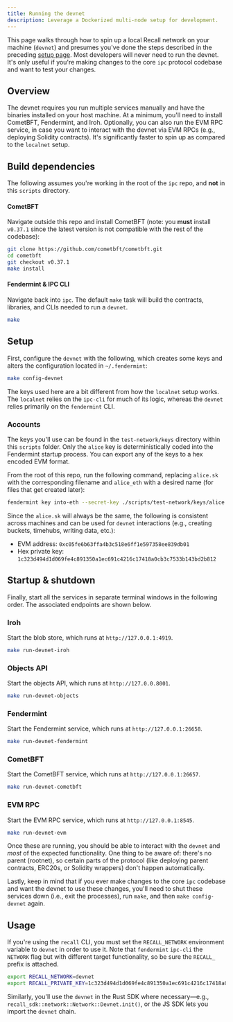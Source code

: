 ```yaml
---
title: Running the devnet
description: Leverage a Dockerized multi-node setup for development.
---
```


This page walks through how to spin up a local Recall network on your machine (`devnet`) and
presumes you've done the steps described in the preceding [setup page](/protocol/local). Most
developers will never need to run the devnet. It's only useful if you're making changes to the core
`ipc` protocol codebase and want to test your changes.

## Overview

The devnet requires you run multiple services manually and have the binaries installed on your host
machine. At a minimum, you'll need to install CometBFT, Fendermint, and Iroh. Optionally, you can
also run the EVM RPC service, in case you want to interact with the devnet via EVM RPCs (e.g.,
deploying Solidity contracts). It's significantly faster to spin up as compared to the `localnet`
setup.

## Build dependencies

The following assumes you're working in the root of the `ipc` repo, and **not** in this `scripts`
directory.

#### CometBFT

Navigate outside this repo and install CometBFT (note: you **must** install `v0.37.1` since the
latest version is not compatible with the rest of the codebase):

```bash
git clone https://github.com/cometbft/cometbft.git
cd cometbft
git checkout v0.37.1
make install
```

#### Fendermint & IPC CLI

Navigate back into `ipc`. The default `make` task will build the contracts, libraries, and CLIs
needed to run a `devnet`.

```bash
make
```

## Setup

First, configure the `devnet` with the following, which creates some keys and alters the
configuration located in `~/.fendermint`:

```bash
make config-devnet
```

The keys used here are a bit different from how the `localnet` setup works. The `localnet` relies on
the `ipc-cli` for much of its logic, whereas the `devnet` relies primarily on the `fendermint` CLI.

### Accounts

The keys you'll use can be found in the `test-network/keys` directory within this `scripts` folder.
Only the `alice` key is deterministically coded into the Fendermint startup process. You can export
any of the keys to a hex encoded EVM format.

From the root of this repo, run the following command, replacing `alice.sk` with the corresponding
filename and `alice_eth` with a desired name (for files that get created later):

```bash
fendermint key into-eth --secret-key ./scripts/test-network/keys/alice.sk --name alice_eth
```

Since the `alice.sk` will always be the same, the following is consistent across machines and can be
used for `devnet` interactions (e.g., creating buckets, timehubs, writing data, etc.):

- EVM address: `0xc05fe6b63ffa4b3c518e6ff1e597358ee839db01`
- Hex private key: `1c323d494d1d069fe4c891350a1ec691c4216c17418a0cb3c7533b143bd2b812`

## Startup & shutdown

Finally, start all the services in separate terminal windows in the following order. The associated
endpoints are shown below.

<Steps>

<Step>

### Iroh

Start the blob store, which runs at `http://127.0.0.1:4919`.

```bash
make run-devnet-iroh
```

</Step>

<Step>

### Objects API

Start the objects API, which runs at `http://127.0.0.8001`.

```bash
make run-devnet-objects
```

</Step>

<Step>

### Fendermint

Start the Fendermint service, which runs at `http://127.0.0.1:26658`.

```bash
make run-devnet-fendermint
```

</Step>

<Step>

### CometBFT

Start the CometBFT service, which runs at `http://127.0.0.1:26657`.

```bash
make run-devnet-cometbft
```

</Step>

<Step>

### EVM RPC

Start the EVM RPC service, which runs at `http://127.0.0.1:8545`.

```bash
make run-devnet-evm
```

</Step>

</Steps>

Once these are running, you should be able to interact with the `devnet` and _most_ of the expected
functionality. One thing to be aware of: there's no parent (rootnet), so certain parts of the
protocol (like deploying parent contracts, ERC20s, or Solidity wrappers) don't happen automatically.

Lastly, keep in mind that if you ever make changes to the core `ipc` codebase and want the devnet to
use these changes, you'll need to shut these services down (i.e., exit the processes), run `make`,
and then `make config-devnet` again.

## Usage

If you're using the `recall` CLI, you must set the `RECALL_NETWORK` environment variable to `devnet`
in order to use it. Note that `fendermint` `ipc-cli` the `NETWORK` flag but with different target
functionality, so be sure the `RECALL_` prefix is attached.

```bash
export RECALL_NETWORK=devnet
export RECALL_PRIVATE_KEY=1c323d494d1d069fe4c891350a1ec691c4216c17418a0cb3c7533b143bd2b812
```

Similarly, you'll use the `devnet` in the Rust SDK where necessary—e.g.,
`recall_sdk::network::Network::Devnet.init()`, or the JS SDK lets you import the `devnet` chain.
